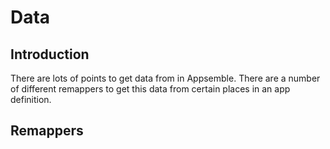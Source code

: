 
# Data

## Introduction

There are lots of points to get data from in Appsemble. There are a number of different remappers to
get this data from certain places in an app definition.

## Remappers

<RemapperPage remappers={dataRemappers} />
